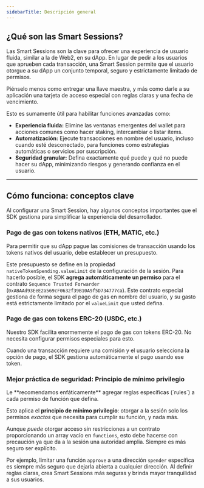 ```yaml
---
sidebarTitle: Descripción general
---
```


## ¿Qué son las Smart Sessions?
Las Smart Sessions son la clave para ofrecer una experiencia de usuario fluida, similar a la de Web2, en su dApp. En lugar de pedir a los usuarios que aprueben cada transacción, una Smart Session permite que el usuario otorgue a su dApp un conjunto temporal, seguro y estrictamente limitado de permisos.

Piénselo menos como entregar una llave maestra, y más como darle a su aplicación una tarjeta de acceso especial con reglas claras y una fecha de vencimiento.

Esto es sumamente útil para habilitar funciones avanzadas como:
- **Experiencia fluida:** Elimine las ventanas emergentes del wallet para acciones comunes como hacer staking, intercambiar o listar ítems.
- **Automatización:** Ejecute transacciones en nombre del usuario, incluso cuando esté desconectado, para funciones como estrategias automáticas o servicios por suscripción.
- **Seguridad granular:** Defina exactamente qué puede y qué no puede hacer su dApp, minimizando riesgos y generando confianza en el usuario.

---

## Cómo funciona: conceptos clave
Al configurar una Smart Session, hay algunos conceptos importantes que el SDK gestiona para simplificar la experiencia del desarrollador.

### Pago de gas con tokens nativos (ETH, MATIC, etc.)
Para permitir que su dApp pague las comisiones de transacción usando los tokens nativos del usuario, debe establecer un presupuesto.

Este presupuesto se define en la propiedad `nativeTokenSpending.valueLimit` de la configuración de la sesión. Para hacerlo posible, el SDK **agrega automáticamente un permiso** para el contrato `Sequence Trusted Forwarder` (`0xABAAd93EeE2a569cF0632f39B10A9f5D734777ca`). Este contrato especial gestiona de forma segura el pago de gas en nombre del usuario, y su gasto está estrictamente limitado por el `valueLimit` que usted defina.

### Pago de gas con tokens ERC-20 (USDC, etc.)
Nuestro SDK facilita enormemente el pago de gas con tokens ERC-20. No necesita configurar permisos especiales para esto.

Cuando una transacción requiere una comisión y el usuario selecciona la opción de pago, el SDK gestiona automáticamente el pago usando ese token.

### Mejor práctica de seguridad: Principio de mínimo privilegio

<Info>
  Le **recomendamos enfáticamente** agregar reglas específicas (`rules`) a cada permiso de función que defina.
</Info>

Esto aplica el **principio de mínimo privilegio**: otorgar a la sesión solo los permisos _exactos_ que necesita para cumplir su función, y nada más.

Aunque _puede_ otorgar acceso sin restricciones a un contrato proporcionando un array vacío en `functions`, esto debe hacerse con precaución ya que da a la sesión una autoridad amplia. Siempre es más seguro ser explícito.

Por ejemplo, limitar una función `approve` a una dirección `spender` específica es siempre más seguro que dejarla abierta a cualquier dirección. Al definir reglas claras, crea Smart Sessions más seguras y brinda mayor tranquilidad a sus usuarios.